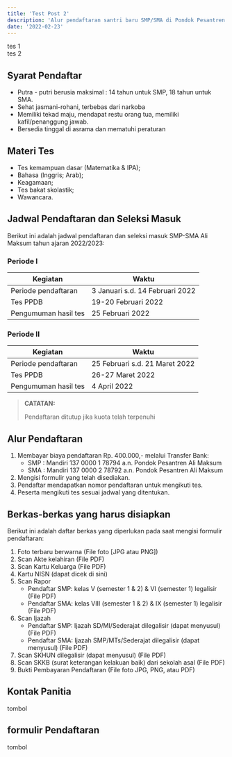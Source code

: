 ```yaml
---
title: 'Test Post 2'
description: 'Alur pendaftaran santri baru SMP/SMA di Pondok Pesantren Ali Maksum Krapyak, Yogyakarta'
date: '2022-02-23'
---
```


<div className="grid">
    <div className="bg-slate-900 hover:bg-slate-700 focus:outline-none focus:ring-2 focus:ring-slate-400 focus:ring-offset-2 focus:ring-offset-slate-50 text-white hover:text-slate-100 no-underline font-semibold h-12  rounded-lg dark:bg-sky-500 dark:highlight-white/20 dark:hover:bg-sky-400">tes 1</div>
    <div className="bg-slate-900 hover:bg-slate-700 focus:outline-none focus:ring-2 focus:ring-slate-400 focus:ring-offset-2 focus:ring-offset-slate-50 text-white hover:text-slate-100 no-underline font-semibold h-12  rounded-lg dark:bg-sky-500 dark:highlight-white/20 dark:hover:bg-sky-400">tes 2</div>
</div>

## Syarat Pendaftar 
- Putra - putri berusia maksimal : 14 tahun untuk SMP, 18 tahun untuk SMA.
- Sehat jasmani-rohani, terbebas dari narkoba
- Memiliki tekad maju, mendapat restu orang tua, memiliki kafil/penanggung jawab.
- Bersedia tinggal di asrama dan mematuhi peraturan 

## Materi Tes
- Tes kemampuan dasar (Matematika & IPA);
- Bahasa (lnggris; Arab);
- Keagamaan;
- Tes bakat skolastik;
- Wawancara.

## Jadwal Pendaftaran dan Seleksi Masuk
Berikut ini adalah jadwal pendaftaran dan seleksi masuk SMP-SMA Ali Maksum tahun ajaran 2022/2023:

### Periode I

| Kegiatan | Waktu |
| ----------- | ----------- |
| Periode pendaftaran | 3 Januari s.d. 14 Februari 2022 |
| Tes PPDB | 19-20 Februari 2022 |
| Pengumuman hasil tes | 25 Februari 2022 |
	
### Periode II

| Kegiatan | Waktu |
| ----------- | ----------- |
| Periode pendaftaran | 25 Februari s.d. 21 Maret 2022 |
| Tes PPDB | 26-27 Maret 2022 |
| Pengumuman hasil tes | 4 April 2022 |

> **CATATAN:**
>
> Pendaftaran ditutup jika kuota telah terpenuhi

## Alur Pendaftaran

1. Membayar biaya pendaftaran Rp. 400.000,- melalui Transfer Bank:
    - SMP : Mandiri 137 0000 1 78794 a.n. Pondok Pesantren Ali Maksum
    - SMA : Mandiri 137 0000 2 78792 a.n. Pondok Pesantren Ali Maksum
2. Mengisi formulir yang telah disediakan.
3. Pendaftar mendapatkan nomor pendaftaran untuk mengikuti tes.
4. Peserta mengikuti tes sesuai jadwal yang ditentukan.

## Berkas-berkas yang harus disiapkan

Berikut ini adalah daftar berkas yang diperlukan pada saat mengisi formulir pendaftaran:
1. Foto terbaru berwarna (File foto [JPG atau PNG])
1. Scan Akte kelahiran (File PDF)
1. Scan Kartu Keluarga (File PDF)
1. Kartu NISN (dapat dicek di sini)
1. Scan Rapor
    - Pendaftar SMP: kelas V (semester 1 & 2) & VI (semester 1) legalisir (File PDF)
    - Pendaftar SMA: kelas VIII (semester 1 & 2) & IX (semester 1) legalisir (File PDF)
1. Scan Ijazah
    - Pendaftar SMP: Ijazah SD/MI/Sederajat dilegalisir (dapat menyusul) (File PDF)
    - Pendaftar SMA: Ijazah SMP/MTs/Sederajat dilegalisir (dapat menyusul) (File PDF)
1. Scan SKHUN dilegalisir (dapat menyusul) (File PDF)
1. Scan SKKB (surat keterangan kelakuan baik) dari sekolah asal (File PDF)
1. Bukti Pembayaran Pendaftaran (File foto JPG, PNG, atau PDF)

## Kontak Panitia
tombol

## formulir Pendaftaran
tombol